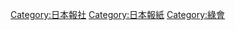 {{Commons category}}
{{catmore}}

{{DEFAULTSORT:Mainichi Shimbun}}
[[Category:日本報社|Category:日本報社]]
[[Category:日本報紙|Category:日本報紙]]
[[Category:綠會|Category:綠會]]